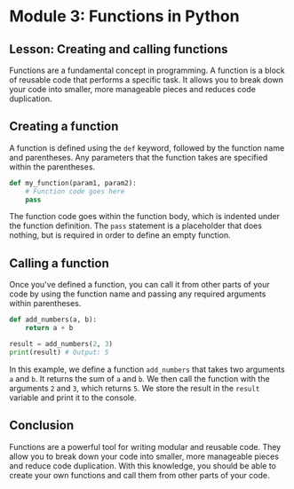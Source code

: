 # Module 3: Functions in Python

## Lesson: Creating and calling functions

Functions are a fundamental concept in programming. A function is a block of reusable code that performs a specific task. It allows you to break down your code into smaller, more manageable pieces and reduces code duplication.

## Creating a function

A function is defined using the `def` keyword, followed by the function name and parentheses. Any parameters that the function takes are specified within the parentheses.

```python
def my_function(param1, param2):
    # Function code goes here
    pass
```

The function code goes within the function body, which is indented under the function definition. The `pass` statement is a placeholder that does nothing, but is required in order to define an empty function.

## Calling a function

Once you've defined a function, you can call it from other parts of your code by using the function name and passing any required arguments within parentheses.

```python
def add_numbers(a, b):
    return a + b

result = add_numbers(2, 3)
print(result) # Output: 5
```

In this example, we define a function `add_numbers` that takes two arguments `a` and `b`. It returns the sum of `a` and `b`. We then call the function with the arguments `2` and `3`, which returns `5`. We store the result in the `result` variable and print it to the console.

## Conclusion

Functions are a powerful tool for writing modular and reusable code. They allow you to break down your code into smaller, more manageable pieces and reduce code duplication. With this knowledge, you should be able to create your own functions and call them from other parts of your code.
